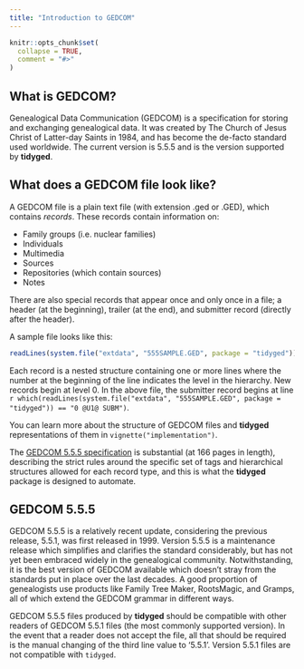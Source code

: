 ```yaml
---
title: "Introduction to GEDCOM"
---
```


```r
knitr::opts_chunk$set(
  collapse = TRUE,
  comment = "#>"
)
```

## What is GEDCOM?

Genealogical Data Communication (GEDCOM) is a specification for storing and exchanging genealogical data. It was created by The Church of Jesus Christ of Latter-day Saints in 1984, and has become the de-facto standard used worldwide. The current version is 5.5.5 and is the version supported by **tidyged**.

## What does a GEDCOM file look like?

A GEDCOM file is a plain text file (with extension .ged or .GED), which contains *records*. These records contain information on:

* Family groups (i.e. nuclear families)
* Individuals
* Multimedia
* Sources
* Repositories (which contain sources)
* Notes

There are also special records that appear once and only once in a file; a header (at the beginning), trailer (at the end), and submitter record (directly after the header).

A sample file looks like this:

```r
readLines(system.file("extdata", "555SAMPLE.GED", package = "tidyged"))
```

Each record is a nested structure containing one or more lines where the number at the beginning of the line indicates the level in the hierarchy. New records begin at level 0. In the above file, the submitter record begins at line `r which(readLines(system.file("extdata", "555SAMPLE.GED", package = "tidyged")) == "0 @U1@ SUBM")`.

You can learn more about the structure of GEDCOM files and **tidyged** representations of them in `vignette("implementation")`.

The [GEDCOM 5.5.5 specification](https://www.gedcom.org/gedcom.html) is substantial (at 166 pages in length), describing the strict rules around the specific set of tags and hierarchical structures allowed for each record type, and this is what the **tidyged** package is designed to automate.

## GEDCOM 5.5.5

GEDCOM 5.5.5 is a relatively recent update, considering the previous release, 5.5.1, was first released in 1999. Version 5.5.5 is a maintenance release which simplifies and clarifies the standard considerably, but has not yet been embraced widely in the genealogical community. Notwithstanding, it is the best version of GEDCOM available which doesn't stray from the standards put in place over the last decades. A good proportion of genealogists use products like Family Tree Maker, RootsMagic, and Gramps, all of which extend the GEDCOM grammar in different ways.

GEDCOM 5.5.5 files produced by **tidyged** should be compatible with other readers of GEDCOM 5.5.1 files (the most commonly supported version). In the event that a reader does not accept the file, all that should be required is the manual changing of the third line value to '5.5.1'. Version 5.5.1 files are not compatible with `tidyged`.

